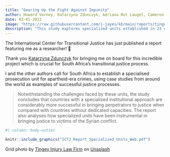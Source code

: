 ```yaml
---
title: "Gearing Up the Fight Against Impunity"
author: Howard Varney, Katarzyna Zdunczyk, Adriana Rot Laugel, Cameron Kays, Katherine Brown
date: 03-01-2022
image: "https://raw.githubusercontent.com/j-jayes/kb/main/reports/tingey-injury-law-firm-veNb0DDegzE-unsplash.jpg"
description: "This study explores specialized units established in 23 countries to investigate and prosecute serious international crimes."
---
```


The International Center for Transitional Justice has just published a report featuring me as a researcher! 🎉

Thank you [Katarzyna Zdunczyk](https://www.linkedin.com/in/ACoAABn0qF8BiSCXgxrG8Sk0ufoECHPD6QpwalE?lipi=urn%3Ali%3Apage%3Ad_flagship3_detail_base%3BX2LT79MzQ6C6f5rqtZfDLQ%3D%3D) for bringing me on board for this incredible project which is crucial for South Africa's transitional justice process.

I and the other authors call for South Africa to establish a specialised prosecution unit for apartheid-era crimes, using case studies from around the world as examples of successful justice processes. 

> Notwithstanding the challenges faced by these units, the study concludes that countries with a specialized institutional approach are considerably more successful in bringing perpetrators to justice when compared with countries without dedicated capacities. The report also analyses how specialized units have been instrumental in bringing justice to victims of the Syrian conflict.

```r
#| column: body-outset

knitr::include_graphics("ICTJ_Report_Specialized_Units_Web.pdf")
```

[Grid photo by <a href="https://unsplash.com/@tingeyinjurylawfirm?utm_source=unsplash&utm_medium=referral&utm_content=creditCopyText">Tingey Injury Law Firm</a> on <a href="https://unsplash.com/s/photos/justice?utm_source=unsplash&utm_medium=referral&utm_content=creditCopyText">Unsplash</a>]{.aside}
  